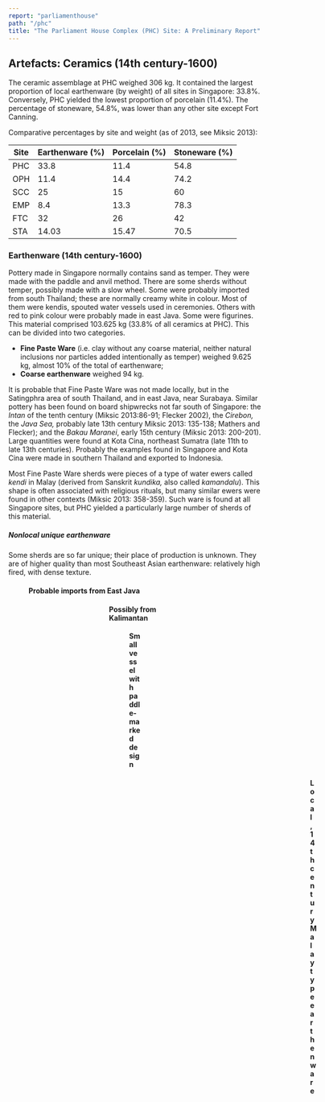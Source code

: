 ```yaml
---
report: "parliamenthouse"
path: "/phc"
title: "The Parliament House Complex (PHC) Site: A Preliminary Report"
---
```


## Artefacts: Ceramics (14th century-1600)
The ceramic assemblage at PHC weighed 306 kg. It contained the largest proportion of local earthenware (by weight) of all sites in Singapore: 33.8%. Conversely, PHC yielded the lowest proportion of porcelain (11.4%). The percentage of stoneware, 54.8%, was lower than any other site except Fort Canning. 


Comparative percentages by site and weight (as of 2013, see Miksic 2013):


| Site | Earthenware (%) | Porcelain (%) | Stoneware (%) |
|----------|-----------------|---------------|---------------|
| PHC      | 33.8            | 11.4          | 54.8          |
| OPH      | 11.4            | 14.4          | 74.2          |
| SCC      | 25              | 15            | 60            |
| EMP      | 8.4             | 13.3          | 78.3          |
| FTC      | 32              | 26            | 42            |
| STA      | 14.03           | 15.47         | 70.5          |

### Earthenware (14th century-1600)
Pottery made in Singapore normally contains sand as temper. They were made with the paddle and anvil method. There are some sherds without temper, possibly made with a slow wheel. Some were probably imported from south Thailand; these are normally creamy white in colour. Most of them were kendis, spouted water vessels used in ceremonies. Others with red to pink colour were probably made in east Java. Some were figurines.	 
This material comprised 103.625 kg (33.8% of all ceramics at PHC). This can be divided into two categories. 
- **Fine Paste Ware** (i.e. clay without any coarse material, neither natural inclusions nor particles added intentionally as temper) weighed 9.625 kg, almost 10% of the total of earthenware; 
- **Coarse earthenware** weighed 94 kg.
  
It is probable that Fine Paste Ware was not made locally, but in the Satingphra area of south Thailand, and in east Java, near Surabaya. Similar pottery has been found on board shipwrecks not far south of Singapore: the *Intan* of the tenth century (Miksic 2013:86-91; Flecker 2002), the *Cirebon,* the *Java Sea,* probably late 13th century Miksic 2013: 135-138; Mathers and Flecker); and the *Bakau Maranei*, early 15th century (Miksic 2013: 200-201). Large quantities were found at Kota Cina, northeast Sumatra (late 11th to late 13th centuries). Probably the examples found in Singapore and Kota Cina were made in southern Thailand and exported to Indonesia. 

Most Fine Paste Ware sherds were pieces of a type of water ewers called *kendi* in Malay (derived from Sanskrit *kundika,* also called *kamandalu*). This shape is often associated with religious rituals, but many similar ewers were found in other contexts (Miksic 2013: 358-359). Such ware is found at all Singapore sites, but PHC yielded a particularly large number of sherds of this material.

<!-- insert data PHC Earthenware Fine Paste 14th c-1600 PHCFPE0001-0071 -->

<!-- insert data PHC Earthenware Tempered 14th c-1600 PHCTE0001-0854 -->


##### Nonlocal unique earthenware
Some sherds are so far unique; their place of production is unknown. They are of higher quality than most Southeast Asian earthenware: relatively high fired, with dense texture.

<Figure
img="Figure-30-DSC01447-unknown-origin,-poss-India.jpg"
caption="Figure 30 Fine bodied ware, black exterior, incised crisscrossing lines. The sherd was recovered from PHC Sq 4."
/> 


#### Probable imports from East Java

<Figure
img="Figure-31-DSC05620-poss-Javanese.jpg"
caption="Figure 31 Fine Pink ware with moulded decoration."
/> 

<Figure
img="Figure-32-terracotta-head-Java.jpg"
caption="Figure 32 Terracotta clay head of figurine with iron adhesion, PHC X." 
/>

<Figure
img="Figure-33-DSC01277.jpg"
caption="Figures 33 and 34 Fine orange terracotta head, hollow, from PHC T2 IV (1)."
/> 

<Figure
img="Figure-34-DSC01278.jpg"
caption="Figures 33 and 34 Fine orange terracotta head, hollow, from PHC T2 IV (1)."
/> 

#### Possibly from Kalimantan
<Figure
img="Figure-35-9.16-paddlemarked-sherd.jpg"
caption="Figure 35 Large jar fragment, impressed/paddle-marked design."
/>


#### Small vessel with paddle-marked design

<Figure
img="Figure-36-DSC08152.jpg"
caption="Figure 36 Fine Paste earthenware sherds with stabbed design, incised decoration and punctated circles."
/> 


<Figure
img="Figure-37-PHC-sq-12-spit3.jpg"
caption="Figure 37 Fine paste sherd with stabbed design, moulded square from PHC sq 12 spit 3."
/>

<Figure
img="Figure-38-DSC00582.jpg"
caption="Figure 38 Orange, paddle-marked, tempered earthenware sherd with designs of U-shaped loops PHC 12/13 Spit 3."
/> 

<Figure
img="Figure-39-DSC01443.jpg"
caption="Figure 39 Another example of orange, paddle-impressed tempered earthenware with U-shaped loop decoration."
/> 

<Figure
img="Figure-40-DSC00965.jpg"
caption="Figure 40 Tempered earthenware body sherd from PHC Square I Spit 4 with fine pointillistic décor."
/> 

<Figure
img="Figure-41-DSC01229.jpg"
caption="Figure 41 Orange fine tempered earthenware sherd with paddle-impressed decoration of squares and X’s, PHC Square 11 Spit 2."
/> 

<Figure
img="Figure-42-DSC01455.jpg"
caption="Figure 42 Tempered earthenware from PHC Square 11 Spit 1 bearing decoration of bird and sun motif."
/> 

<Figure
img="Figure-43-DSC01462.jpg"
caption="Figure 43 Orange tempered earthenware with paddle-marked decorations and sharp ridges from PHC T2."
/> 

<Figure
img="Figure-44-DSC04302.jpg-and-Figure-45-DSC04303.jpg"
caption="Figure 44 Hard gray earthenware bearing decoration of parallel incised lines, PHC salvage. Exterior and interior views."
/> 


#### Local, 14th century Malay type earthenware

<Figure
img="Figure-46-DSC00560.jpg"
caption="Figure 46 Earthenware sherd containing design of incised crisscrossing lines, a possible lid, from PHC Sq 13 Spit 3."
/> 

<Figure
img="Figure-47-DSC00563-14-Spit-3.jpg"
caption="Figure 47 Orange slipped earthenware rim sherd with flange and incised lines decoration, PHC Sq. 14 Spit 3."
/> 

<Figure
img="Figure-48-DSC00818.jpg"
caption="Figure 48 Sherd with paddle-marked straight lines motif, PHC Sq 14 Spit 5."
/> 

<Figure
img="Figure-49-DSC01456.jpg"
caption="Figure 49 Flanged pot rims with stabbed décor, PHC salvage context."
/> 

<Figure
img="Figure-50-DSC04429.jpg"
caption="Figure 50 Eleven tempered paddle-marked carinated earthenware sherds."
/> 

#### Other types of earthenware
<Figure
img="Figure-51-DSC05402.jpg"
caption="Figure 51 Find from no context: conical-shaped cup, probably a crucible; modern?"
/>

### Chinese Ceramics (14th-20th centuries) 
This category consists of porcelain weighing 35 kg (11.4% of ceramics at PHC) and stoneware weighing 167 kg (54.8%). This data can be interpreted in several ways. Porcelain would be more likely to be found in habitation areas than in industrial zones. The high proportion of local pottery in comparison with Chinese wares at PHC is consistent with the large quantity of metal objects there: both are likely to be associated with workshops rather than residences or ceremonial districts. This is not to say that the site of PHC was poor in the variety or value of ceramics found at the site; PHC yielded examples of high-quality Chinese ware, although not as numerous as earthenware.

#### Chinese Porcelain (14th\-century)

##### Iron-Spotted *Qingbai*
One of the star pieces from PHC is a specimen of iron-spotted qingbai ware in the form of a fragment of small dish (brush washer?) with boys playing in a lotus pond (found in square T2). This is the only specimen of this unusual type of object found in Singapore until now.

<Figure
img="Figure-52-boys-2.jpg"
caption="Figures 52 and 53 Boys and lotus pond"
/> 

<Figure
img="Figure-53-boys-lotus-pond.jpg"
caption="Figures 52 and 53 Boys and lotus pond"
/> 

Other iron-spotted *qingbai* items include a tiny round lid for a bottle (not found in context), 

<Figure
img="Figure-54-DSC05279-Iron-Spotted-lid.jpg"
caption="Figure 54 Iron-spotted *qingbai* lid"
/> 
<Figure
img="Figure-55-DSC05277.jpg"
caption="Figures 55 Another iron-spotted *qingbai* lid"
/> 

Other examples include a lid for a small bottle and a rim of a small bottle with loop (no context).

##### Underglaze Copper Red*
This is another type of rare decorative porcelain made during the Yuan Dynasty. Only small items were made from this material. Examples include the body sherd (see Figure 56). The sherds are mainly small jarlets made in two parts; some were ewers with spouts.

<Figure
img="Figure-56-DSC04393-PHC-VI-1.jpg"
caption="Figure 56 Example of a copper-red porcelain sherd from PHC."
/> 


##### White Glazed Ware
The PHC assemblage included a large range of good to excellent quality white ware. White-glazed items perhaps made at Dehua or Jingdezhen include the head and torso of a young boy (Miksic 2013: 6.08). 

<Figure
img="Figure-57-6.08-PHC-head.jpg"
caption="Figure 57 White porcelain head"
/> 


<Figure
img="Figure-58-6.08-PHC-torso.jpg"
caption="Figure 58 White porcelain torso of a figurine."
/> 


Another white-glazed object is the base of a stem-cup for drinking wine (DSC01296). It is tempting but probably wrong to imagine the copper-smiths imbibing wine from porcelain stem-cups at the end of a hard day at the forge. Another small cup has a stamp with five characters (see Miksic 2013: 6.08).

<Figure
img="Figure-59-stem-cup-base-DSC01296.jpg"
caption="Figure 59 base of a white porcelain stem cup."
/> 


Other delicate white wares more closely associated with feminine than masculine taste include a *qingbai* lid for a small round container for such substances as cosmetics (Figure 60\) and a very finely-made lid for a larger covered box, probably made at Dehua (Figure 61 showing sherd recovered from Square 3 Spits 1-2). Among the enigmatic sherds which normally appear at any site from the premodern period in Singapore is a flat sherd of an unknown object with a brownish-white glaze and raised decoration consisting of thin squiggly lines (excavated from PHC 5/4, see Figure 62).

<Figure
img="Figure-60-DSC04320.jpg"
caption="Figure 60 Examples of white porcelain sherds from PHC"
/> 

<Figure
img="Figure-61-DSC04412.jpg"
caption="Figure 61 More examples of white porcelain sherds from PHC"
/> 

<Figure
img="Figure-62-DSC04401.jpg"
caption="Figure 62 Yet more examples of white porcelain sherds from PHC"
/>

<Figure
img="Figure-63-Ding-type-SQ5-Spit-0.jpg"
caption="Figure 63 Example of a Ding type ware, from PHC Sq 5, Spit 0."
/> 


##### Green Porcelain*
Most examples of this material found at PHC were made in the 14th century in Fujian or Zhejiang. There are some special pieces of this ware, but most were common bowls.

Special pieces include:

<Figure
img="Figure-64-lid.jpg"
caption="Figure 64 A jar lid with applique motifs."
/> 

<Figure
img="Figure-65-DSC01231-fish-tail-in-relief.jpg"
caption="Figure 65 Figure 65 Fish tail in relief."/>
/> 

<Figure
img="Figure-66-DSC00593-PHC018-PHC-5-spit-0.jpg"
caption="Figure 66 Flat base without foot."
/> 


Bowls: 
<Figure
img="Figure-67-DSC00948-PHC-12-s3.jpg"
caption="Figure 67 Impressed flower and leaf pattern (PHC 12 spit 3)."
/> 

##### White Ware Decorated with Underglaze Cobalt Blue Designs (blue and white porcelain)

	A few pieces of this type of ware were made in the Tang Dynasty, but this style only caught on in the export market starting around 1325\. Examples with underglaze blue decoration were relatively rare at PHC. Nevertheless, several unusually elaborate shapes were discovered there.

<Figure
img="Figure-68-PHC-sq-3-spit-0.jpg"
caption="Figure 68 Rim of “Monk’s cap” bottle PHC Sq 3 Spit 0"
/>

<Figure
img="Figure-69-DSC00024.jpg"
caption="Figure 69 Jingdezhen blue and white bowls with blackberry vines on exterior, from PHC T3 Spit 3."
/> 

<Figure
img="Figure-70-DSC01034.jpg"
caption="Figure 70 Vase bottle with restricted neck."
/> 

<Figure
img="Figure-71-PHC-bw-applique.jpg"
caption="Figure 71 Fragment with yellowish-white glaze, unique applique decoration."
/> 

<Figure
img="Figure-72-DSC01040.jpg"
caption="Figure 72 Mouth of bottle with blackberry vines."
/> 


##### Porcelain *“gacuk”*

This Indonesian word denotes sherds of Chinese porcelain, stoneware, and locally produced earthenware sherds which have been intentionally chipped to create discs. Similar items have been found at the contemporary site of Trowulan in Java. Their function(s) is (are) unknown. They may have been used as a low-level medium of exchange, or possibly as game pieces.

#### Ming Porcelain (15th Century)
Singapore was an important part of the Melakan thalassocracy. It appears in the *Malay Annals* (Raffles MS 18 recension) as the home of the greatest Malay hero, Hang Tuah (who was transformed into a Bugis noble from South Sulawesi in the later Shellabear recension). Portuguese sources also refer to a great warrior without giving his name. After the fall of Melaka, he returned to his home in Singapore (Miksic 2013: 146, 153, 160, 196). 
Sites with early Ming porcelain are rare. Roxana Brown referred to the Ming Gap as a period beginning in 1368 when Chinese ceramics become rare, both on land and in sites underwater. This scarcity reached its maximum in the mid to late 15th century. Thereafter the supply of porcelain began to increase, but only returned to its former level after 1567, when the Ming ban on foreign trade was lifted. (Miksic 2013: 198, 208, 400). Singapore is one of the rare places where 15th\-century porcelain has been found in relatively large quantity. It is difficult to distinguish early Ming white porcelain from late Yuan examples, but at PHC, one of the more interesting examples of 15th\-century Chinese porcelain is a small white cup with a Chinese stamp on the base (Miksic 2013: 6.08). 
Early Ming blue and white ware on the other hand is easier to date. Examples of this ware at PHC are numerous (although no statistics are yet available). Most of the examples identified at this time are small bowls. Two unique sherds, a base and a body sherd, form part of a large bowl. The material and designs are significantly inferior to the other Ming sherds from PHC. This vessel clearly comes from another kiln site, probably located in Fujian.

Examples: 
<Figure
img="Figure-73-DSC01040.jpg"
caption="Figures 73 Example of Ming Blue and White porcelain"
/>

<Figure
img="Figure-74-PHC-BW-MING-T2.jpg"
caption="Figure 74 Example of Ming Blue and White porcelain."
/>

<Figure
img="Figure-75-PHC-BW-MING-032-DTAIL.jpg"
caption="Figure 75 Example of Ming Blue and White porcelain."
/>

<Figure
img="Figure-76-DSC05268.jpg"
caption="Figure 76 Example of Ming Blue and White porcelain."/>

<Figure
img="Figure-77-DSC05270-character.jpg"
caption="Figure 77 Example of Ming Blue and White porcelain."/>



One very fine sherd once formed part of a small bottle. Its decoration combines underglaze iron spots with overglaze enamel. Some fragments of yellow enamel still remain; others have left “ghosts” behind which were probably green, suggesting leaves and vines.

#### Chinese Stoneware (14th century-1600)
Usually comprising storage jars and other utilitarian vessels, they mainly consist of two types: buff and brittle ware. Buff ware is mainly associated with Guangdong, whereas brittle ware is known from Fujian. 
Buff ware was mainly used for utilitarian objects such as jars and basins. Glazes were mainly light brown to green. Lugs for tying lids to jars were modelled to resemble dragons. One example (Figure 78\) also bore incised decoration. Chinese characters were sometimes stamped between the lugs; these may have been meant to identify specific shops. Sometimes the potters carved a design through the glaze to create a contrasting pattern.

<Figure
img="Figure-78-DSC05234-PHC-0-buff.jpg"
caption="Figure 78 Buff stoneware sherd with lug from PHC salvage"
/> 

<Figure
img="Figure-79-DSC00975-spit-0.jpg"
caption="Figure 79 Buff stoneware sherd with lug and stamped character."
/> 

Brittle ware jars are less common. Brittle ware bottles however are quite numerous. They were probably designed to contain mercury (Treloar 1974). Numerous examples have been found in Singapore, including a cache of a dozen unbroken examples at OPH (Miksic 2013: 315-318; “mercury jars” from OPH). Mercury is a volatile metal and is rarely preserved in archaeological sites, so proof that these bottles functioned as containers for mercury is inferred from their form. They are plain but sturdy vessels and were reused for many purposes. One example found at PHC (Figure 80; from PHC IV/4) still contains calcium. It was probably obtained from grinding shells of molluscs. This practice is still practised today in the Straits of Melaka, where the lime thus produced is mixed with other condiments as part of the popular pastime of betel chewing (the name is taken from the leaf which is used as a wrapper).

<Figure
img="Figure-80-DSC01273.jpg"
caption="Figure 80 Base of mercury jar."
/> 

One sherd of a jar has *sgraffiato* decoration created by carving a linear design through the brown glaze, revealing the light buff clay beneath it. 

<Figure
img="Figure-81-DSC01450.jpg"
caption="Figure 81 stoneware sherd with *sgraffiato* decoration."
/> 

### Thai Stoneware (15th\-16th century)
This sherd is part of the lower half of a covered box. It was made in Sawankhalok in the 15th century (see Figure 82, sherd from PHC Sq 2 Spit 1).

<Figure
img="Figure-82-DSC05213-Sukhothai-II-1.jpg"
caption="Figure 82 Sukhothai ware from PHC Sq 2 Spit 1."
/> 


### Vietnamese Glazed Ware (15th\-16th century)
During the 15th century, when very few Chinese ceramics were exported, kilns in north Vietnam produced good quality ware decorated with cobalt blue. This ware was exported to many parts of Southeast Asia.

<Figure
img="Figure-83-Vietnamese-sancai-enamel-PHC-0.jpg"
caption="Figure 83 Lid of a covered box, *sancai* (three-colour) ware."
/> 

<Figure
img="Figure-84-Vietnamese-blue-and-white-base.jpg"
caption="Figure 84 Base of a covered box PHC Sq 1, Spit 1."
/> 


### Unknown Wares (14th century-1600)

<Figure
img="Figure-85-DSC01370..jpg"
caption="Figure 85 Eleven fragments of unknown origin, possibly Middle Eastern, green, brown, yellow glaze: from PHC Sq 4, Spits 2-3."
/> 

<Figure
img="Figure-86-lead-green-bird-wing-DSC04460-E3-spit-1.jpg"
caption="Figure 86 Lead green fragment of a bird image, from PHC E3 Spit 1."
/> 

<Figure
img="Figure-87-DSC04423-black-on-green.jpg"
caption="Figure 87 Black motif painted on green background, from PHC Sq 3 Spit 2."
/> 


*Middle Eastern?*
<Figure
img="Figure-88-DSC01353.jpg"
caption="Figure 88 Probably of Middle Eastern origin."
/> 

One sherd may have come from Persia. It has a pink biscuit which once had a black and green painted design, which has partially flaked off, from PHC SQ 12-13 Spit 1+2.

<Figure
img="Figure-89-DSC01322.jpg"
caption="Figure 89 Persian sherd from PHC."
/> 


## Artefacts: Ceramics (19th\-20th century)
### Chinese Ceramics (19th\-20th century) 
#### Chinese Porcelain* 
	Examples of 19th\-20th century Chinese porcelain comprises Qing dynasty wares, such as blue and white, enamelware, and polychrome ware etc:

<Figure
img="Figure-90-DSC05300-wood-block-printed.jpg"
caption="Figure 90 Qing-dynasty blue and white porcelain sherds (wood block printed)."
/> 


<Figure
img="Figure-91-DSC05304-19c-enamel.jpg"
caption="Figure 91 Example of 19th\-century enamel ware."
/> 

<Figure
img="Figure-92-DSC05308-19c-polychrome.jpg"
caption="Figure 92 Example of 19th\-century polychrome porcelain."
/> 

<Figure
img="Figure-93-DSC05329-White-lid.jpg"
caption="Figure 93 Example of a white Chinese porcelain lid, late 19th-early 20th century."
/>

#### Chinese Stoneware
Brown-glazed stoneware vessel with handles in the shape of fish.

### European Ceramics (19th\-20th century)*
Two pipes made for smoking tobacco were discovered. One bears the imprint “Davidson Glasgow”. 

<Figure
img="Figure-94-DSC04306.jpg"
caption="Figures 94 and 95 European clay pipes"
/> 

<Figure
img="Figure-95-DSC04307.jpg"
caption="Figures 94 and 95 European clay pipes"
/> 


The other has no inscription, but has milling marks along the rim of the bowl. Another artefact consists of the neck and rim of a bottle, probably for ginger beer. It has a creamy white body covered by a light brown glaze. A section of copper wire wound around the neck was used to keep a cork in place.

<Figure
img="Figure-96-stoneware-bottle-with-wire.jpg"
caption="Figure 96 stoneware bottle with wire."
/>

Other examples:

<Figure
img="Figure-97-DSC05331-PHC-0-gaudy-Dutch.jpg"
caption="Figures 97-99 Examples of Gaudy Dutch blue transfer-printed, and red transfer printed wares."
/>


<Figure
img="Figure-98-DSC05346-PHC-0.jpg"
caption="Figures 97-99 Examples of Gaudy Dutch blue transfer-printed, and red transfer printed wares."
/>

<Figure
img="Figure-99-DSC05348-PHC-0.jpg"
caption="Figures 97-99 Examples of Gaudy Dutch blue transfer-printed, and red transfer printed wares."
/>